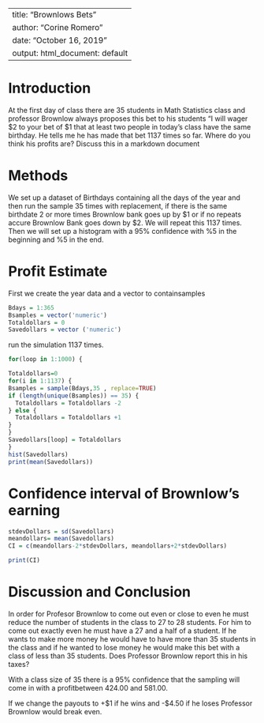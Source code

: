 ---
title: "Brownlows Bets"
author: "Corine Romero"
date: "October 16, 2019"
output: html_document: default
 ---

<!-- We recommend you use git branches -- create a separate branch for each major section i.e. Introduction, Methods, Results, Inferential Results, and Discussion and Conclusions - leave the YAML block untouched until the final merge where you put in your own name !-->

# Introduction

<!--In this section you explain what you are trying to show.  Where did the data come from?  What is the research or other question you are trying to answer?!-->

 At the first day of class there are 35 students in Math Statistics class and professor Brownlow always proposes this bet to his students "I will wager $2 to your bet of $1 that at least two people in today's class have  the same birthday.  He tells me he has made that bet 1137 times so far. Where do you think his profits are? Discuss this in a markdown document

# Methods

<!--Decide on your methods:  In this section explain the approach you will take to attack the issue --- how will you decide on a likely estimate of professor Brownlow's earnings or losses after 1137 bets. Also explain how you construct a 95% confidence interval about your estimate of his winnings !-->

We set up a dataset of Birthdays containing all the days of the year and then run the sample 35 times with replacement, if there is the same birthdate 2 or more times Brownlow bank goes up by $1 or if no repeats accure Brownlow Bank goes down by $2.  We will repeat this 1137 times.  Then we will set up a histogram with a 95% confidence with %5 in the beginning and %5 in the end.  

# Profit Estimate

<!--Explain and display the results of your method of coming up with the estimate of professor Brownlows betting!-->
First we create the year data and a vector to containsamples
```{r}
Bdays = 1:365
Bsamples = vector('numeric')
Totaldollars = 0
Savedollars = vector ('numeric')
```

run the simulation 1137 times.
```{r}
for(loop in 1:1000) {

Totaldollars=0
for(i in 1:1137) {
Bsamples = sample(Bdays,35 , replace=TRUE)
if (length(unique(Bsamples)) == 35) {
  Totaldollars = Totaldollars -2
} else {
  Totaldollars = Totaldollars +1
}
}
Savedollars[loop] = Totaldollars
}
hist(Savedollars)
print(mean(Savedollars))
```


# Confidence interval of Brownlow's earning

<!--Explain and display your method of coming up with a 95% confidence interval of  professor Brownlows-->
```{r}
stdevDollars = sd(Savedollars)
meandollars= mean(Savedollars)
CI = c(meandollars-2*stdevDollars, meandollars+2*stdevDollars)

print(CI)
```


# Discussion and Conclusion

<!--Discussion and conclusion here.  If professor Brownlow is consistantly making or losing money how could he change his payout so that his profits center on zero?  Also discuss what size his class should be in order to have his current scheme balance at zero profit.!-->

In order for Profesor Brownlow to come out even or close to even he must reduce the number of students in the class to 27 to 28 students.  For him to come out exactly even he must have a 27 and a half of a student.  If he wants to make more money he would have to have more than 35 students in the class and if he wanted to lose money he would make this bet with a class of less than 35 students.  Does Professor Brownlow report this in his taxes?

With a class size of 35 there is a 95% confidence that the sampling will come in with a profitbetween 424.00 and 581.00.

If we change the payouts to +$1 if he wins and -$4.50 if he loses Professor Brownlow would break even.



